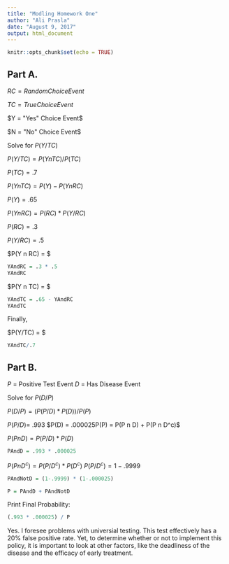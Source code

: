 ```yaml
---
title: "Modling Homework One"
author: "Ali Prasla"
date: "August 9, 2017"
output: html_document
---
```


```r
knitr::opts_chunk$set(echo = TRUE)
```

## Part A.
$RC = Random Choice Event$

$TC = True Choice Event$

$Y = "Yes" Choice Event$

$N = "No" Choice Event$

Solve for $P(Y/TC)$

$P(Y/TC) = P(Y n TC) / P(TC)$

$P(TC) = .7$

$P(Y n TC) = P(Y) - P(Y n RC)$

$P(Y) = .65$

$P(Y n RC) = P(RC) * P(Y/RC)$

$P(RC) = .3$

$P(Y/RC) = .5$

$P(Y n RC) = $
```r
YAndRC = .3 * .5
YAndRC
```

$P(Y n TC) = $
```r
YAndTC = .65 - YAndRC
YAndTC
```

Finally,

$P(Y/TC) =  $
```r
YAndTC/.7
```

## Part B.
$P$ = Positive Test Event
$D$ = Has Disease Event

Solve for $P(D/P)$

$P(D/P) = (P(P/D) * P(D))/P(P)$



$P(P/D) =$ .993
$P(D) = $.000025
$P(P) = P(P n D) + P(P n D^c)$

$P(P n D) = P(P/D) * P(D)$
```r
PAndD = .993 * .000025
```

$P(P n D^c) = P(P/D^c) * P(D^c)$
$P(P/D^c) = 1 - .9999$
```r
PAndNotD = (1-.9999) * (1-.000025)
```

```r
P = PAndD + PAndNotD
```

Print Final Probability:
```r
(.993 * .000025) / P
```

Yes. I foresee problems with universial testing. This test effectively has a 20% false positive rate. Yet, to determine whether or not to implement this policy, it is important to look at other factors, like the deadliness of the disease and the efficacy of early treatment. 